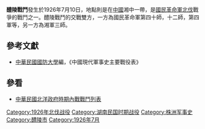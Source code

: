 {{Infobox Military Conflict|
campaign=|
image=|
caption=|
conflict=醴陵戰鬥|
date=1926年7月10日|
place=[[中國|中國]]湘中|
result=國民革命軍十師及十二師繆培南團實施攻擊同時，湘軍撤退後撤|
combatant1=國民革命軍第四十師，十二師，第四軍獨團|
combatant2=湘軍三師| 
commander1=[[陳銘樞|陳銘樞]]，[[張發奎|張發奎]]，[[葉挺|葉挺]]|
commander2=[[葉開鑫|葉開鑫]]|
strength1=|
strength2=|
casualties1=|
casualties2=|
}}
'''醴陵戰鬥'''發生於1926年7月10日，地點則是在[[中國|中國]]湘中一帶，是[[國民革命軍北伐|國民革命軍北伐]]戰爭的戰鬥之一。醴陵戰鬥的交戰雙方，一方為國民革命軍第四十師，十二師，第四軍等，另一方為湘軍三師。

==參考文獻==
*[[中華民國|中華民國]][[國防大學_(臺灣)|國防大學]]編，《中國現代軍事史主要戰役表》
==參看==
*[[中華民國北洋政府時期內戰戰鬥列表|中華民國北洋政府時期內戰戰鬥列表]]

[[Category:1926年北伐战役|Category:1926年北伐战役]]
[[Category:湖南民国时期战役|Category:湖南民国时期战役]]
[[Category:株洲军事史|Category:株洲军事史]]
[[Category:醴陵市|Category:醴陵市]]
[[Category:1926年7月|Category:1926年7月]]